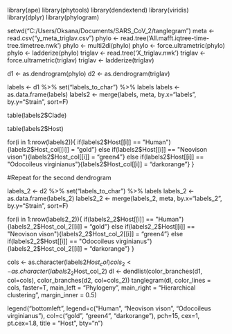 library(ape)
library(phytools)
library(dendextend)
library(viridis)
library(dplyr)
library(phylogram)

setwd("C:/Users/Oksana/Documents/SARS_CoV_2/tanglegram")
meta <- read.csv("y_meta_triglav.csv")
phylo <- read.tree('All.mafft.iqtree-time-tree.timetree.nwk')
phylo <- multi2di(phylo)
phylo <- force.ultrametric(phylo)
phylo <- ladderize(phylo)
triglav <- read.tree('X_triglav.nwk')
triglav <- force.ultrametric(triglav)
triglav <- ladderize(triglav)

d1 <- as.dendrogram(phylo) 
d2 <- as.dendrogram(triglav)





labels <- d1 %>% set("labels_to_char") %>% labels 
labels <- as.data.frame(labels)
labels2 <- merge(labels, meta, by.x="labels", by.y="Strain", sort=F)

table(labels2$Clade)

table(labels2$Host)


for(i in 1:nrow(labels2)){
    if(labels2$Host[[i]] == "Human"){labels2$Host_col[[i]] = "gold"}
	else if(labels2$Host[[i]] == "Neovison vison"){labels2$Host_col[[i]] = "green4"}
	else if(labels2$Host[[i]] == "Odocoileus virginianus"){labels2$Host_col[[i]] = "darkorange"}
}

#Repeat for the second dendrogram

labels_2 <- d2 %>% set("labels_to_char") %>% labels 
labels_2 <- as.data.frame(labels_2)
labels2_2 <- merge(labels_2, meta, by.x="labels_2", by.y="Strain", sort=F)

for(i in 1:nrow(labels2_2)){
    if(labels2_2$Host[[i]] == "Human"){labels2_2$Host_col_2[[i]] = "gold"}
	else if(labels2_2$Host[[i]] == "Neovison vison"){labels2_2$Host_col_2[[i]] = "green4"}
	else if(labels2_2$Host[[i]] == "Odocoileus virginianus"){labels2_2$Host_col_2[[i]] = "darkorange"}
}




cols <- as.character(labels2$Host_col)
cols_2 <- as.character(labels2_2$Host_col_2)
dl <- dendlist(color_branches(d1, col=cols), color_branches(d2, col=cols_2))
tanglegram(dl, color_lines = cols, faster=T, main_left = "Phylogeny", main_right = "Hierarchical clustering", margin_inner = 0.5)

legend("bottomleft", legend=c("Human", "Neovison vison", "Odocoileus virginianus"),
 col=c("gold", "green4", "darkorange"), pch=15, cex=1, pt.cex=1.8, title = "Host", bty="n")


